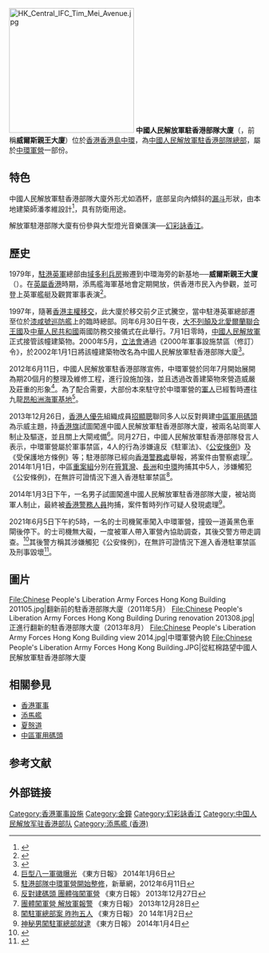 {{coord|22.28194|114.16394|display=title}}
{{Infobox Military Structure
|name = 中國人民解放軍駐香港部隊大廈
|partof = 中環軍營（前[[添馬艦|添馬艦]]海軍基地）
|location = [[香港|香港]][[中環|中環]]
|coordinates = 
|image = [[File:Chinese_People's_Liberation_Army_Forces_Hong_Kong_Building_Night_view_2016.jpg|250px]]
|caption = 外牆翻新後的中國人民解放軍駐香港部隊大廈
|image2 =
|caption2 =
|type = [[軍事基地|軍事基地]]
|code =
|built = 1979年
|builder = 
|materials= [[鋼筋混凝土|鋼筋混凝土]]
|height = 113米
|used = 1979年至今
|demolished =
|condition =
|ownership = {{flagicon image|People's Liberation Army Flag of the People's Republic of China.svg}}[[中國人民解放軍駐香港部隊|中國人民解放軍駐香港部隊]]
|open_to_public= 否
|controlledby = {{flagicon image| Flag of Hong Kong (1959-1997).svg}}[[駐港英軍|駐港英軍]]<br>（1979年至1997年）<br /> {{flagicon image|People's Liberation Army Flag of the People's Republic of China.svg}}[[中國人民解放軍駐香港部隊|中國人民解放軍駐香港部隊]]<br>（1997年至今）
|garrison = {{flagicon image|People's Liberation Army Flag of the People's Republic of China.svg}}[[中國人民解放軍駐香港部隊|中國人民解放軍駐香港部隊]]
|current_commander =
|commanders =
|occupants =
|battles =
|events = [[香港主權移交|香港主權移交]]
}}
[[File:HK_Central_IFC_Tim_Mei_Avenue.jpg|250px]]
'''中國人民解放軍駐香港部隊大廈'''（{{lang-en|Chinese People's Liberation Army Forces Hong Kong Building}}，前稱'''威爾斯親王大廈'''）位於[[香港|香港]][[香港島|香港島]][[中環|中環]]，為[[中國人民解放軍駐香港部隊|中國人民解放軍駐香港部隊]][[總部|總部]]，屬於[[中環軍營|中環軍營]]一部份。

== 特色 ==
中國人民解放軍駐香港部隊大廈外形尤如酒杯，底部呈向內傾斜的[[漏斗|漏斗]]形狀，由本地建築師潘孝維設計<ref>{{Cite web|title=愛上混凝土森林|url=https://discovery.cathaypacific.com/brutalist-architecture-5-striking-concrete-buildings/?lang=zh-hans|accessdate=2021-02-07|author=Christopher Beanland|date=2018-07-11|format=|publisher=國泰航空有限公司|language=|archive-date=2020-01-21|archive-url=https://web.archive.org/web/20200121184015/http://discovery.cathaypacific.com/brutalist-architecture-5-striking-concrete-buildings/?lang=zh-hans|dead-url=no}}</ref>，具有防衛用途。

解放軍駐港部隊大廈有份參與大型燈光音樂匯演──[[幻彩詠香江|幻彩詠香江]]。

== 歷史 ==
1979年，[[駐港英軍|駐港英軍]]總部由[[域多利兵房|域多利兵房]]搬遷到中環海旁的新基地──'''威爾斯親王大廈'''（{{lang-en|'''Prince of Wales Building'''}}）。在[[英屬香港|英屬香港]]時期，添馬艦海軍基地會定期開放，供香港市民入內參觀，並可登上英軍艦艇及觀賞軍事表演<ref name="皇家海軍添馬艦海軍日週末開放">{{cite news |title=駐港皇家海軍添馬艦海軍日週末開放 歡迎參觀巡邏艦快速艦表演樂隊演奏 入場收費撥捐軍人慈善機構 |accessdate=2020-07-17 |work=華僑日報 |date=1990-11-28 }}</ref>。

1997年，隨著[[香港主權移交|香港主權移交]]，此大廈於移交前夕正式騰空，當中駐港英軍總部遷至位於[[漆咸號巡防艦|漆咸號巡防艦]]上的臨時總部。同年6月30日午夜，[[大不列顛及北愛爾蘭聯合王國|大不列顛及北愛爾蘭聯合王國]]及[[中華人民共和國|中華人民共和國]]兩國防務交接儀式在此舉行。7月1日零時，[[中國人民解放軍|中國人民解放軍]]正式接管該幢建築物。2000年5月，[[香港立法會|立法會]]通過《2000年軍事設施禁區（修訂）令》，於2002年1月1日將該幢建築物改名為中國人民解放軍駐香港部隊大廈<ref>{{Cite web |url=http://community.eastday.com/epublish/big5/paper148/20011230/class014800005/hwz570093.htm |title=存档副本 |accessdate=2008-06-27 |archive-date=2009-10-26 |archive-url=https://web.archive.org/web/20091026111126/http://community.eastday.com/epublish/big5/paper148/20011230/class014800005/hwz570093.htm |dead-url=yes }}</ref>。

2012年6月11日，中國人民解放軍駐香港部隊宣佈，中環軍營於同年7月開始展開為期20個月的整理及維修工程，進行設施加強，並且透過改善建築物來營造威嚴及莊重的形象<ref>[http://orientaldaily.on.cc/cnt/news/20140106/00176_018.html 巨型八一軍徽曝光] {{Wayback|url=http://orientaldaily.on.cc/cnt/news/20140106/00176_018.html |date=20140424160040 }} 《東方日報》 2014年1月6日</ref>。為了配合需要，大部份本來駐守於中環軍營的[[軍人|軍人]]已經暫時遷往九龍[[昂船洲海軍基地|昂船洲海軍基地]]<ref>[http://news.xinhuanet.com/gangao/2012-06/11/c_112191240.htm 駐港部隊中環軍營開始整修]，新華網，2012年6月11日</ref>。

2013年12月26日，[[香港人優先|香港人優先]]組織成員[[招顯聰|招顯聰]]聯同多人以反對興建[[中區軍用碼頭|中區軍用碼頭]]為示威主題，持[[香港旗|香港旗]]試圖闖進中國人民解放軍駐香港部隊大廈，被兩名站崗軍人制止及驅逐，並且關上大閘戒備<ref>[http://orientaldaily.on.cc/cnt/news/20131227/00176_022.html 反對建碼頭 團體強闖軍營] {{Wayback|url=http://orientaldaily.on.cc/cnt/news/20131227/00176_022.html |date=20140323135445 }} 《東方日報》 2013年12月27日</ref>。同月27日，中國人民解放軍駐香港部隊發言人表示，中環軍營屬於軍事禁區，4人的行為涉嫌違反《駐軍法》、《[[公安條例_(香港)|公安條例]]》及《受保護地方條例》等；駐港部隊已經向[[香港警務處|香港警務處]]舉報，將案件由警察處理<ref>[http://orientaldaily.on.cc/cnt/news/20131228/00176_018.html 團體闖軍營 解放軍報警] {{Wayback|url=http://orientaldaily.on.cc/cnt/news/20131228/00176_018.html |date=20140323135021 }} 《東方日報》 2013年12月28日</ref>。2014年1月1日，中區[[重案組|重案組]]分別在[[筲箕灣|筲箕灣]]、[[長洲_(香港)|長洲]]和[[中環|中環]]拘捕其中5人，涉嫌觸犯《公安條例》，在無許可證情況下進入香港駐軍禁區<ref>[http://orientaldaily.on.cc/cnt/news/20140102/00176_009.html 闖駐軍總部案 昨拘五人] {{Wayback|url=http://orientaldaily.on.cc/cnt/news/20140102/00176_009.html |date=20141110150553 }} 《東方日報》 20
14年1月2日</ref>。

2014年1月3日下午，一名男子試圖闖進中國人民解放軍駐香港部隊大廈，被站崗軍人制止，最終被[[香港警務人員|香港警務人員]]拘捕，案件暫時列作可疑人發現處理<ref>[http://orientaldaily.on.cc/cnt/news/20140104/00176_013.html 神秘男闖駐軍總部就逮] {{Wayback|url=http://orientaldaily.on.cc/cnt/news/20140104/00176_013.html |date=20140419013743 }} 《東方日報》 2014年1月4日</ref>。

2021年6月5日下午約5時，一名的士司機駕車闖入中環軍營，撞毁一道黃黑色車閘後停下。的士司機無大礙，一度被軍人帶入軍營內協助調查，其後交警方帶走調查。<ref>{{Cite web|title=的士撞中環軍營閘 司機疑精神有問題 - 20210606 - 港聞|url=https://news.mingpao.com/pns/%e6%b8%af%e8%81%9e/article/20210606/s00002/1622916998560/%e7%9a%84%e5%a3%ab%e6%92%9e%e4%b8%ad%e7%92%b0%e8%bb%8d%e7%87%9f%e9%96%98-%e5%8f%b8%e6%a9%9f%e7%96%91%e7%b2%be%e7%a5%9e%e6%9c%89%e5%95%8f%e9%a1%8c|access-date=2021-06-06|work=每日明報|archive-date=2021-06-09|archive-url=https://web.archive.org/web/20210609194808/https://news.mingpao.com/pns/%E6%B8%AF%E8%81%9E/article/20210606/s00002/1622916998560/%E7%9A%84%E5%A3%AB%E6%92%9E%E4%B8%AD%E7%92%B0%E8%BB%8D%E7%87%9F%E9%96%98-%E5%8F%B8%E6%A9%9F%E7%96%91%E7%B2%BE%E7%A5%9E%E6%9C%89%E5%95%8F%E9%A1%8C}}</ref>其後警方稱其涉嫌觸犯《公安條例》，在無許可證情況下進入香港駐軍禁區及刑事毀壞<ref>{{Cite web|title=中環的士離奇撞解放軍軍營車閘 警方帶走男司機助查|url=https://www.hk01.com/突發/634480/中環的士離奇撞解放軍軍營車閘-警方帶走男司機助查|access-date=2021-06-06|date=2021-06-05|last=凌逸德|work=香港01|language=zh-HK|archive-date=2021-06-06|archive-url=https://web.archive.org/web/20210606163108/https://www.hk01.com/%E7%AA%81%E7%99%BC/634480/%E4%B8%AD%E7%92%B0%E7%9A%84%E5%A3%AB%E9%9B%A2%E5%A5%87%E6%92%9E%E8%A7%A3%E6%94%BE%E8%BB%8D%E8%BB%8D%E7%87%9F%E8%BB%8A%E9%96%98-%E8%AD%A6%E6%96%B9%E5%B8%B6%E8%B5%B0%E7%94%B7%E5%8F%B8%E6%A9%9F%E5%8A%A9%E6%9F%A5}}</ref>。

==圖片==
<gallery>
File:Chinese People's Liberation Army Forces Hong Kong Building 201105.jpg|翻新前的駐香港部隊大廈（2011年5月）
File:Chinese People's Liberation Army Forces Hong Kong Building During renovation 201308.jpg|正進行翻新的駐香港部隊大廈（2013年8月）
File:Chinese People's Liberation Army Forces Hong Kong Building view 2014.jpg|中環軍營內貌
File:Chinese People's Liberation Army Forces Hong Kong Building.JPG|從紅棉路望中國人民解放軍駐香港部隊大廈
</gallery>

== 相關參見 ==
* [[香港軍事|香港軍事]]
* [[添馬艦_(香港)|添馬艦]]
* [[夏慤道|夏慤道]]
* [[中區軍用碼頭|中區軍用碼頭]]

== 参考文献 ==
{{Reflist|30em}}

== 外部链接 ==
{{Commonscat-inline|Chinese People's Liberation Army Forces Hong Kong Building}}

[[Category:香港軍事設施|Category:香港軍事設施]]
[[Category:金鐘|Category:金鐘]]
[[Category:幻彩詠香江|Category:幻彩詠香江]]
[[Category:中国人民解放军驻香港部队|Category:中国人民解放军驻香港部队]]
[[Category:添馬艦_(香港)|Category:添馬艦 (香港)]]